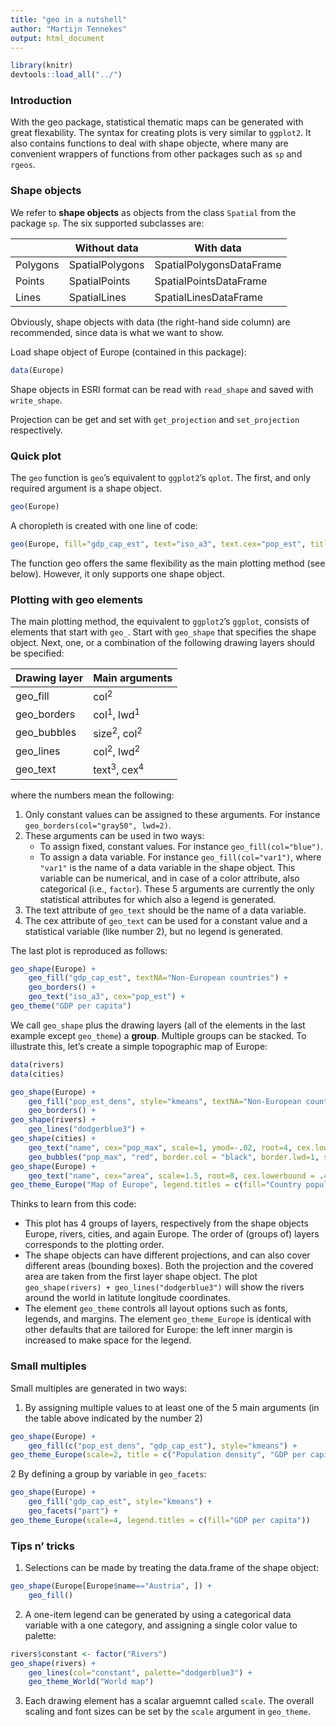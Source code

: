 ```yaml
---
title: "geo in a nutshell"
author: "Martijn Tennekes"
output: html_document
---
```



```r
library(knitr)
devtools::load_all("../")
```

### Introduction

With the geo package, statistical thematic maps can be generated with great flexability. The syntax for creating plots is very similar to `ggplot2`. It also contains functions to deal with shape objecte, where many are convenient wrappers of functions from other packages such as `sp` and `rgeos`.


### Shape objects

We refer to **shape objects** as objects from the class `Spatial` from the package `sp`. The six supported subclasses are:

|   	| Without data	| With data   	|
|---	|---	|---	|
|Polygons   	| SpatialPolygons  	| SpatialPolygonsDataFrame  	|
|Points   	| SpatialPoints  	| SpatialPointsDataFrame  	|
|Lines   	| SpatialLines  	| SpatialLinesDataFrame  	|

Obviously, shape objects with data (the right-hand side column) are recommended, since data is what we want to show.

Load shape object of Europe (contained in this package):
```r
data(Europe)
```

Shape objects in ESRI format can be read with `read_shape` and saved with `write_shape`.

Projection can be get and set with `get_projection` and `set_projection` respectively.


### Quick plot

The `geo` function is `geo`'s equivalent to `ggplot2`'s `qplot`. The first, and only required argument is a shape object.

```r
geo(Europe)
```

A choropleth is created with one line of code:

```r
geo(Europe, fill="gdp_cap_est", text="iso_a3", text.cex="pop_est", title="GDP per capita", textNA="Non-European countries")
```

The function geo offers the same flexibility as the main plotting method (see below). However, it only supports one shape object.

### Plotting with geo elements

The main plotting method, the equivalent to `ggplot2`'s `ggplot`, consists of elements that start with `geo_`. Start with `geo_shape` that specifies the shape object. Next, one, or a combination of the following drawing layers should be specified:

|Drawing layer	| Main arguments	|
|---	|---	|
|geo_fill   	| col<sup>2</sup>  	|
|geo_borders   	| col<sup>1</sup>, lwd<sup>1</sup>  	|
|geo_bubbles   	| size<sup>2</sup>, col<sup>2</sup>  	|
|geo_lines		| col<sup>2</sup>, lwd<sup>2</sup>		|
|geo_text   	| text<sup>3</sup>, cex<sup>4</sup>  	|

where the numbers mean the following:

1. Only constant values can be assigned to these arguments. For instance `geo_borders(col="gray50", lwd=2)`.
2. These arguments can be used in two ways:
   + To assign fixed, constant values. For instance `geo_fill(col="blue")`.
   + To assign a data variable. For instance `geo_fill(col="var1")`, where `"var1"` is the name of a data variable in the shape object. This variable can be numerical, and in case of a color attribute, also categorical (i.e., `factor`). These 5 arguments are currently the only statistical attributes for which also a legend is generated.
3. The text attribute of `geo_text` should be the name of a data variable.
4. The cex attribute of `geo_text` can be used for a constant value and a statistical variable (like number 2), but no legend is generated.

The last plot is reproduced as follows:

```r
geo_shape(Europe) +
	geo_fill("gdp_cap_est", textNA="Non-European countries") +
	geo_borders() +
	geo_text("iso_a3", cex="pop_est") + 
geo_theme("GDP per capita")
```

We call `geo_shape` plus the drawing layers (all of the elements in the last example except `geo_theme`) a **group**. Multiple groups can be stacked. To illustrate this, let's create a simple topographic map of Europe:

```r
data(rivers)
data(cities)

geo_shape(Europe) +
	geo_fill("pop_est_dens", style="kmeans", textNA="Non-European countries") +
	geo_borders() +
geo_shape(rivers) +
	geo_lines("dodgerblue3") +
geo_shape(cities) +
	geo_text("name", cex="pop_max", scale=1, ymod=-.02, root=4, cex.lowerbound = .60, bg.color="yellow", bg.alpha = 150) + 
	geo_bubbles("pop_max", "red", border.col = "black", border.lwd=1, size.lim = c(0, 2e7)) +
geo_shape(Europe) +
	geo_text("name", cex="area", scale=1.5, root=8, cex.lowerbound = .40, fontface="bold", case=NA, fontcolor = "gray35") + 
geo_theme_Europe("Map of Europe", legend.titles = c(fill="Country population density (people per km2)", bubble.size="City Population"))
```

Thinks to learn from this code:

* This plot has 4 groups of layers, respectively from the shape objects Europe, rivers, cities, and again Europe. 
The order of (groups of) layers corresponds to the plotting order.
* The shape objects can have different projections, and can also cover different areas (bounding boxes). Both the projection and the covered area are taken from the first layer shape object. The plot `geo_shape(rivers) + geo_lines("dodgerblue3")` will show the rivers around the world in latitute longitude coordinates.
* The element `geo_theme` controls all layout options such as fonts, legends, and margins. The element `geo_theme_Europe` is identical with other defaults that are tailored for Europe: the left inner margin is increased to make space for the legend.



### Small multiples

Small multiples are generated in two ways:

1. By assigning multiple values to at least one of the 5 main arguments (in the table above indicated by the number 2)
```r
geo_shape(Europe) +
	geo_fill(c("pop_est_dens", "gdp_cap_est"), style="kmeans") +
geo_theme_Europe(scale=2, title = c("Population density", "GDP per capita"))
```

2 By defining a group by variable in `geo_facets`:
```r
geo_shape(Europe) +
	geo_fill("gdp_cap_est", style="kmeans") +
	geo_facets("part") +
geo_theme_Europe(scale=4, legend.titles = c(fill="GDP per capita"))
```


### Tips n' tricks

1. Selections can be made by treating the data.frame of the shape object:
```r
geo_shape(Europe[Europe$name=="Austria", ]) +
	geo_fill()
```

2. A one-item legend can be generated by using a categorical data variable with a one category, and assigning a single color value to palette:
```r
rivers$constant <- factor("Rivers")
geo_shape(rivers) +
	geo_lines(col="constant", palette="dodgerblue3") +
	geo_theme_World("World map")
```

3. Each drawing element has a scalar arguemnt called `scale`. The overall scaling and font sizes can be set by the `scale` argument in `geo_theme`.

